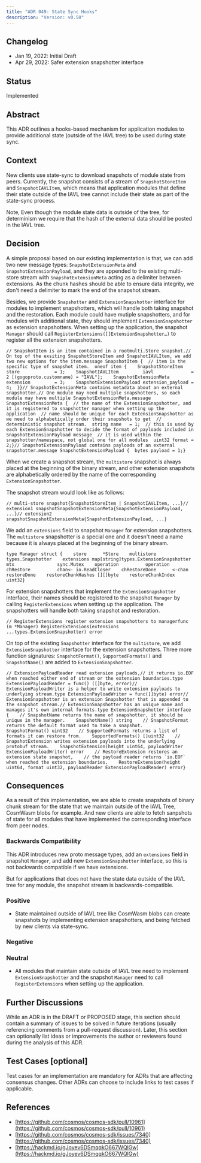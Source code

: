```yaml
---
title: "ADR 049: State Sync Hooks"
description: "Version: v0.50"
---
```


## Changelog[​](#changelog "Direct link to Changelog")

* Jan 19, 2022: Initial Draft
* Apr 29, 2022: Safer extension snapshotter interface

## Status[​](#status "Direct link to Status")

Implemented

## Abstract[​](#abstract "Direct link to Abstract")

This ADR outlines a hooks-based mechanism for application modules to provide additional state (outside of the IAVL tree) to be used during state sync.

## Context[​](#context "Direct link to Context")

New clients use state-sync to download snapshots of module state from peers. Currently, the snapshot consists of a stream of `SnapshotStoreItem` and `SnapshotIAVLItem`, which means that application modules that define their state outside of the IAVL tree cannot include their state as part of the state-sync process.

Note, Even though the module state data is outside of the tree, for determinism we require that the hash of the external data should be posted in the IAVL tree.

## Decision[​](#decision "Direct link to Decision")

A simple proposal based on our existing implementation is that, we can add two new message types: `SnapshotExtensionMeta` and `SnapshotExtensionPayload`, and they are appended to the existing multi-store stream with `SnapshotExtensionMeta` acting as a delimiter between extensions. As the chunk hashes should be able to ensure data integrity, we don't need a delimiter to mark the end of the snapshot stream.

Besides, we provide `Snapshotter` and `ExtensionSnapshotter` interface for modules to implement snapshotters, which will handle both taking snapshot and the restoration. Each module could have mutiple snapshotters, and for modules with additional state, they should implement `ExtensionSnapshotter` as extension snapshotters. When setting up the application, the snapshot `Manager` should call `RegisterExtensions([]ExtensionSnapshotter…)` to register all the extension snapshotters.

```
// SnapshotItem is an item contained in a rootmulti.Store snapshot.// On top of the exsiting SnapshotStoreItem and SnapshotIAVLItem, we add two new options for the item.message SnapshotItem {  // item is the specific type of snapshot item.  oneof item {    SnapshotStoreItem        store             = 1;    SnapshotIAVLItem         iavl              = 2 [(gogoproto.customname) = "IAVL"];    SnapshotExtensionMeta    extension         = 3;    SnapshotExtensionPayload extension_payload = 4;  }}// SnapshotExtensionMeta contains metadata about an external snapshotter.// One module may need multiple snapshotters, so each module may have multiple SnapshotExtensionMeta.message SnapshotExtensionMeta {  // the name of the ExtensionSnapshotter, and it is registered to snapshotter manager when setting up the application  // name should be unique for each ExtensionSnapshotter as we need to alphabetically order their snapshots to get  // deterministic snapshot stream.  string name   = 1;  // this is used by each ExtensionSnapshotter to decide the format of payloads included in SnapshotExtensionPayload message  // it is used within the snapshotter/namespace, not global one for all modules  uint32 format = 2;}// SnapshotExtensionPayload contains payloads of an external snapshotter.message SnapshotExtensionPayload {  bytes payload = 1;}
```

When we create a snapshot stream, the `multistore` snapshot is always placed at the beginning of the binary stream, and other extension snapshots are alphabetically ordered by the name of the corresponding `ExtensionSnapshotter`.

The snapshot stream would look like as follows:

```
// multi-store snapshot{SnapshotStoreItem | SnapshotIAVLItem, ...}// extension1 snapshotSnapshotExtensionMeta{SnapshotExtensionPayload, ...}// extension2 snapshotSnapshotExtensionMeta{SnapshotExtensionPayload, ...}
```

We add an `extensions` field to snapshot `Manager` for extension snapshotters. The `multistore` snapshotter is a special one and it doesn't need a name because it is always placed at the beginning of the binary stream.

```
type Manager struct {    store      *Store    multistore types.Snapshotter    extensions map[string]types.ExtensionSnapshotter    mtx                sync.Mutex    operation          operation    chRestore          chan<- io.ReadCloser    chRestoreDone      <-chan restoreDone    restoreChunkHashes [][]byte    restoreChunkIndex  uint32}
```

For extension snapshotters that implement the `ExtensionSnapshotter` interface, their names should be registered to the snapshot `Manager` by calling `RegisterExtensions` when setting up the application. The snapshotters will handle both taking snapshot and restoration.

```
// RegisterExtensions register extension snapshotters to managerfunc (m *Manager) RegisterExtensions(extensions ...types.ExtensionSnapshotter) error 
```

On top of the existing `Snapshotter` interface for the `multistore`, we add `ExtensionSnapshotter` interface for the extension snapshotters. Three more function signatures: `SnapshotFormat()`, `SupportedFormats()` and `SnapshotName()` are added to `ExtensionSnapshotter`.

```
// ExtensionPayloadReader read extension payloads,// it returns io.EOF when reached either end of stream or the extension boundaries.type ExtensionPayloadReader = func() ([]byte, error)// ExtensionPayloadWriter is a helper to write extension payloads to underlying stream.type ExtensionPayloadWriter = func([]byte) error// ExtensionSnapshotter is an extension Snapshotter that is appended to the snapshot stream.// ExtensionSnapshotter has an unique name and manages it's own internal formats.type ExtensionSnapshotter interface {    // SnapshotName returns the name of snapshotter, it should be unique in the manager.    SnapshotName() string    // SnapshotFormat returns the default format used to take a snapshot.    SnapshotFormat() uint32    // SupportedFormats returns a list of formats it can restore from.    SupportedFormats() []uint32    // SnapshotExtension writes extension payloads into the underlying protobuf stream.    SnapshotExtension(height uint64, payloadWriter ExtensionPayloadWriter) error    // RestoreExtension restores an extension state snapshot,    // the payload reader returns `io.EOF` when reached the extension boundaries.    RestoreExtension(height uint64, format uint32, payloadReader ExtensionPayloadReader) error}
```

## Consequences[​](#consequences "Direct link to Consequences")

As a result of this implementation, we are able to create snapshots of binary chunk stream for the state that we maintain outside of the IAVL Tree, CosmWasm blobs for example. And new clients are able to fetch sanpshots of state for all modules that have implemented the corresponding interface from peer nodes.

### Backwards Compatibility[​](#backwards-compatibility "Direct link to Backwards Compatibility")

This ADR introduces new proto message types, add an `extensions` field in snapshot `Manager`, and add new `ExtensionSnapshotter` interface, so this is not backwards compatible if we have extensions.

But for applications that does not have the state data outside of the IAVL tree for any module, the snapshot stream is backwards-compatible.

### Positive[​](#positive "Direct link to Positive")

* State maintained outside of IAVL tree like CosmWasm blobs can create snapshots by implementing extension snapshotters, and being fetched by new clients via state-sync.

### Negative[​](#negative "Direct link to Negative")

### Neutral[​](#neutral "Direct link to Neutral")

* All modules that maintain state outside of IAVL tree need to implement `ExtensionSnapshotter` and the snapshot `Manager` need to call `RegisterExtensions` when setting up the application.

## Further Discussions[​](#further-discussions "Direct link to Further Discussions")

While an ADR is in the DRAFT or PROPOSED stage, this section should contain a summary of issues to be solved in future iterations (usually referencing comments from a pull-request discussion). Later, this section can optionally list ideas or improvements the author or reviewers found during the analysis of this ADR.

## Test Cases \[optional][​](#test-cases-optional "Direct link to test-cases-optional")

Test cases for an implementation are mandatory for ADRs that are affecting consensus changes. Other ADRs can choose to include links to test cases if applicable.

## References[​](#references "Direct link to References")

* [https://github.com/cosmos/cosmos-sdk/pull/10961](https://github.com/cosmos/cosmos-sdk/pull/10961)
* [https://github.com/cosmos/cosmos-sdk/issues/7340](https://github.com/cosmos/cosmos-sdk/issues/7340)
* [https://hackmd.io/gJoyev6DSmqqkO667WQlGw](https://hackmd.io/gJoyev6DSmqqkO667WQlGw)
